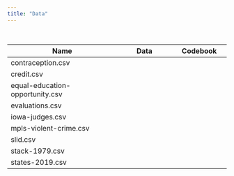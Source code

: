 ```yaml
---
title: "Data"
---
```



<br />


<table class="table">

<thead>
<tr>
<th style="width:50%;">Name</th>
<th style="width:25%;text-align:center;">Data</th>
<th style="width:25%;text-align:center;">Codebook</th>
</tr>
</thead>


<tbody>


<tr>
<td>contraception.csv</td>
<td align="center" style="vertical-align:middle;">
  <a class="my-link" href="https://raw.githubusercontent.com/zief0002/pensive-giraffe/main/data/contraception.csv">
    <i class="fas fa-file-csv"></i>
  </a>
</td>
<td align="center" style="vertical-align:middle;">
  <a class="my-link" href="codebooks/contraception.html" target="_blank">
    <span class="fas fa-book-open" style="color: #ff2600; font-size: 20px;"></span>
  </a>
</td>
</tr>

<tr>
<td>credit.csv</td>
<td align="center" style="vertical-align:middle;">
  <a class="my-link" href="https://raw.githubusercontent.com/zief0002/pensive-giraffe/main/data/credit.csv">
    <span class="fas fa-file-csv" style="color: #ff2600; font-size: 20px;"></span>
  </a>
</td>
<td align="center" style="vertical-align:middle;">
  <a class="my-link" href="codebooks/credit.html" target="_blank">
    <span class="fas fa-book-open" style="color: #ff2600; font-size: 20px;"></span>
  </a>
</td>
</tr>


<tr>
<td>equal-education-opportunity.csv</td>
<td align="center" style="vertical-align:middle;">
  <a class="my-link" href="https://raw.githubusercontent.com/zief0002/pensive-giraffe/main/data/equal-education-opportunity.csv">
    <span class="fas fa-file-csv" style="color: #ff2600; font-size: 20px;"></span>
  </a>
</td>
<td align="center" style="vertical-align:middle;">
  <!-- <a href="codebooks/substance-family.html" target="_blank"> -->
  <!--   <span class="fas fa-book-open" style="color: #ff2600; font-size: 20px;"></span> -->
  <!-- </a> -->
</td>
</tr>


<tr>
<td>evaluations.csv</td>
<td align="center" style="vertical-align:middle;">
  <a class="my-link" href="https://raw.githubusercontent.com/zief0002/pensive-giraffe/main/data/evaluations.csv">
    <i class="fas fa-file-csv"></i>
  </a>
</td>
<td align="center" style="vertical-align:middle;">
  <a class="my-link" href="codebooks/evaluations.html" target="_blank">
    <i class="fas fa-book-open"></i>
  </a>
</td>
</tr>



<tr>
<td>iowa-judges.csv</td>
<td align="center" style="vertical-align:middle;">
  <a class="my-link" href="https://raw.githubusercontent.com/zief0002/pensive-giraffe/main/data/iowa-judges.csv">
    <span class="fas fa-file-csv" style="color: #ff2600; font-size: 20px;"></span>
  </a>
</td>
<td align="center" style="vertical-align:middle;">
  <a class="my-link" href="codebooks/iowa-judges.html" target="_blank">
    <span class="fas fa-book-open" style="color: #ff2600; font-size: 20px;"></span>
  </a>
</td>
</tr>



<tr>
<td>mpls-violent-crime.csv</td>
<td align="center" style="vertical-align:middle;">
  <a href="https://raw.githubusercontent.com/zief0002/pensive-giraffe/main/data/mpls-violent-crime.csv">
    <span class="fas fa-file-csv" style="color: #ff2600; font-size: 20px;"></span>
  </a>
</td>
<td align="center" style="vertical-align:middle;">
  <a class="my-link" href="codebooks/mpls-violent-crime.html" target="_blank">
    <span class="fas fa-book-open" style="color: #ff2600; font-size: 20px;"></span>
  </a>
</td>
</tr>


<tr>
<td>slid.csv</td>
<td align="center" style="vertical-align:middle;">
  <a class="my-link" href="https://raw.githubusercontent.com/zief0002/pensive-giraffe/main/data/slid.csv">
    <span class="fas fa-file-csv" style="color: #ff2600; font-size: 20px;"></span>
  </a>
</td>
<td align="center" style="vertical-align:middle;">
  <a class="my-link" href="codebooks/slid.html" target="_blank">
    <span class="fas fa-book-open" style="color: #ff2600; font-size: 20px;"></span>
  </a>
</td>
</tr>

<tr>
<td>stack-1979.csv</td>
<td align="center" style="vertical-align:middle;">
  <a class="my-link" href="https://raw.githubusercontent.com/zief0002/pensive-giraffe/main/data/stack-1979.csv">
    <span class="fas fa-file-csv" style="color: #ff2600; font-size: 20px;"></span>
  </a>
</td>
<td align="center" style="vertical-align:middle;">
  <a class="my-link" href="codebooks/stack-1979.html" target="_blank">
    <span class="fas fa-book-open" style="color: #ff2600; font-size: 20px;"></span>
  </a>
</td>
</tr>

<tr>
<td>states-2019.csv</td>
<td align="center" style="vertical-align:middle;">
  <a class="my-link" href="https://raw.githubusercontent.com/zief0002/pensive-giraffe/main/data/states-2019.csv">
    <span class="fas fa-file-csv" style="color: #ff2600; font-size: 20px;"></span>
  </a>
</td>
<td align="center" style="vertical-align:middle;">
  <a class="my-link" href="codebooks/states-2019.html" target="_blank">
    <span class="fas fa-book-open" style="color: #ff2600; font-size: 20px;"></span>
  </a>
</td>
</tr>






</tbody>
</table>




